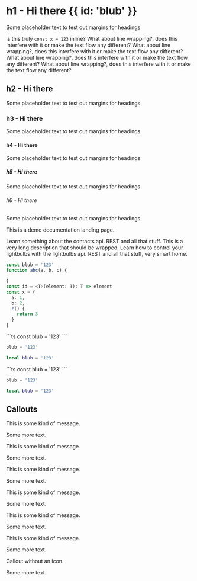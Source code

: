 
# h1 - Hi there {{ id: 'blub' }}

Some placeholder text to test out margins for headings

is this truly <InlineCode color="blue">`const x = 123`</InlineCode> inline?
What about line wrapping?, does this interfere with it or make the text flow any different?
What about line wrapping?, does this interfere with it or make the text flow any different?
What about line wrapping?, does this interfere with it or make the text flow any different?
What about line wrapping?, does this interfere with it or make the text flow any different?

## h2 - Hi there

Some placeholder text to test out margins for headings

### h3 - Hi there

Some placeholder text to test out margins for headings

#### h4 - Hi there

Some placeholder text to test out margins for headings

##### h5 - Hi there

Some placeholder text to test out margins for headings

###### h6 - Hi there

Some placeholder text to test out margins for headings

This is a demo documentation landing page.

<Cards>
  <Card title="Contacts" Icon={Contact} link="/">
    Learn something about the contacts api. REST and all that stuff. This is a very long description that should be wrapped.
  </Card>
  <Card title="Lightbulbs" Icon={Lightbulb} link="/">
    Learn how to control your lightbulbs with the lightbulbs api. REST and all that stuff, very smart home.
  </Card>
</Cards>


```ts {{ "title": "This is a title of a code block", "highlights": [{ "line": 2, "column": 14, "match": "a, b, c", "color": "red" }, { "line": 8, "column": 3, "match": "b", "color": "green" }, { "line": 10, "column": 5, "match": "return 3", "color": "blue" }] }}
const blub = '123'
function abc(a, b, c) {

}
const id = <T>(element: T): T => element
const x = {
  a: 1,
  b: 2,
  c() {
    return 3
  }
}
```

<CodeGroup title="ttttitle">
  ```ts
  const blub = '123'
  ```

  ```python
  blub = '123'
  ```

  ```lua {{ "title": "Lua" }}
  local blub = '123'
  ```
</CodeGroup>


<CodeGroup>
  ```ts
  const blub = '123'
  ```

  ```python
  blub = '123'
  ```

  ```lua {{ "title": "Lua" }}
  local blub = '123'
  ```
</CodeGroup>

## Callouts

<Callout variant="default" Icon={Link}>
  This is some kind of message.

  Some more text.
</Callout>

<Callout variant="primary" Icon={Info}>
  This is some kind of message.

  Some more text.
</Callout>

<Callout variant="secondary" Icon={Warn}>
  This is some kind of message.

  Some more text.
</Callout>

<Callout variant="positive" Icon={Link}>
  This is some kind of message.

  Some more text.
</Callout>

<Callout variant="negative" Icon={Warn}>
  This is some kind of message.

  Some more text.
</Callout>

<Callout variant="info" Icon={Info}>
  This is some kind of message.

  Some more text.
</Callout>

<Callout variant="primary">
  Callout without an icon.

  Some more text.
</Callout>
